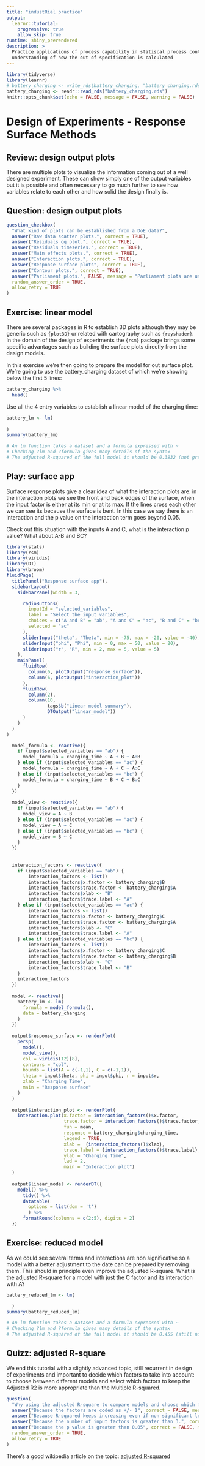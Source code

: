 ---
title: "industRial practice"
output: 
  learnr::tutorial:
    progressive: true
    allow_skip: true
runtime: shiny_prerendered
description: > 
  Practice applications of process capability in statiscal process control to gain
  understanding of how the out of specification is calculated
---

```{r setup, include=FALSE}
library(tidyverse)
library(learnr)
# battery_charging <- write_rds(battery_charging, "battery_charging.rds")
battery_charging <- readr::read_rds("battery_charging.rds")
knitr::opts_chunk$set(echo = FALSE, message = FALSE, warning = FALSE)
```

# Design of Experiments - Response Surface Methods

## Review: design output plots

There are multiple plots to visualize the information coming out of a well designed experiment. These can show simply one of the output variables but it is possible and often necessary to go much further to see how variables relate to each other and how solid the design finally is.

## Question: design output plots

```{r quizz-doeplots}
question_checkbox(
  "What kind of plots can be established from a DoE data?",
  answer("Raw data scatter plots.", correct = TRUE),
  answer("Residuals qq plot.", correct = TRUE),
  answer("Residuals timeseries.", correct = TRUE),
  answer("Main effects plots.", correct = TRUE),
  answer("Interaction plots.", correct = TRUE),
  answer("Response surface plots", correct = TRUE),
  answer("Contour plots.", correct = TRUE),
  answer("Parliament plots.", FALSE, message = "Parliament plots are used to represent the share of seats in a parliament usualy with nice colors and pictograms. Their utilization in DOEs is still to be seen!"),
  random_answer_order = TRUE,
  allow_retry = TRUE
)
```

## Exercise: linear model

There are several packages in R to establish 3D plots although they may be generic such as `{plot3D}` or related with cartography such as `{rayshader}`. In the domain of the design of experiments the `{rsm}` package brings some specific advantages such as building the surface plots directly from the design models.

In this exercise we're then going to prepare the model for out surface plot. We're going to use the battery_charging dataset of which we're showing below the first 5 lines:

```{r echo=FALSE, message=FALSE, warning=FALSE}
battery_charging %>%
  head()
```

Use all the 4 entry variables to establish a linear model of the charging time:

```{r model, exercise=TRUE, exercise.lines = 5, exercise.eval=FALSE}
battery_lm <- lm(
  
)
summary(battery_lm)
```

```{r model-hint}
# An lm function takes a dataset and a formula expressed with ~ 
# Checking ?lm and ?formula gives many details of the syntax
# The adjusted R-squared of the full model it should be 0.3832 (not great)
```

## Play: surface app

Surface response plots give a clear idea of what the interaction plots are: in the interaction plots we see the front and back edges of the surface, when the input factor is either at its min or at its max. If the lines cross each other we can see its because the surface is bent. In this case we say there is an interaction and the p value on the interaction term goes beyond 0.05.

Check out this situation with the inputs A and C, what is the interaction p value? What about A-B and BC?

```{r echo=FALSE, message=FALSE, warning=FALSE}
library(stats)
library(rsm)
library(viridis)
library(DT)
library(broom)
fluidPage(
  titlePanel("Response surface app"),
  sidebarLayout(
    sidebarPanel(width = 3,

      radioButtons(
        inputId = "selected_variables",
        label = "Select the input variables",
        choices = c("A and B" = "ab", "A and C" = "ac", "B and C" = "bc"),
        selected = "ac"
      ),
      sliderInput("theta", "Theta", min = -75, max = -20, value = -40),
      sliderInput("phi", "Phi", min = 0, max = 50, value = 20),
      sliderInput("r", "R", min = 2, max = 5, value = 5)
    ),
    mainPanel(
      fluidRow(
        column(6, plotOutput("response_surface")),
        column(6, plotOutput("interaction_plot"))
      ),
      fluidRow(
        column(2),
        column(10, 
               tags$b("Linear model summary"),
               DTOutput("linear_model"))
      )
    )
  )
)
```

```{r context="server"}
  model_formula <- reactive({
    if (input$selected_variables == "ab") {
      model_formula = charging_time ~ A + B + A:B
    } else if (input$selected_variables == "ac") {
      model_formula = charging_time ~ A + C + A:C
    } else if (input$selected_variables == "bc") {
      model_formula = charging_time ~ B + C + B:C
    }
  }) 
  
  model_view <- reactive({
    if (input$selected_variables == "ab") {
      model_view = A ~ B
    } else if (input$selected_variables == "ac") {
      model_view = A ~ C
    } else if (input$selected_variables == "bc") {
      model_view = B ~ C
    }
  })
    
  
  interaction_factors <- reactive({
    if (input$selected_variables == "ab") {
        interaction_factors <- list()
        interaction_factors$x.factor <- battery_charging$B
        interaction_factors$trace.factor <- battery_charging$A
        interaction_factors$xlab <- "B"
        interaction_factors$trace.label <- "A"
    } else if (input$selected_variables == "ac") {
        interaction_factors <- list()
        interaction_factors$x.factor <- battery_charging$C
        interaction_factors$trace.factor <- battery_charging$A
        interaction_factors$xlab <- "C"
        interaction_factors$trace.label <- "A"
    } else if (input$selected_variables == "bc") {
        interaction_factors <- list()
        interaction_factors$x.factor <- battery_charging$C
        interaction_factors$trace.factor <- battery_charging$B
        interaction_factors$xlab <- "C"
        interaction_factors$trace.label <- "B"
    }
    interaction_factors
  })
  
  model <- reactive({
    battery_lm <- lm(
      formula = model_formula(),
      data = battery_charging
    )
  })
  
  output$response_surface <- renderPlot(
    persp(
      model(),
      model_view(),
      col = viridis(12)[8],
      contours = "col",
      bounds = list(A = c(-1,1), C = c(-1,1)),
      theta = input$theta, phi = input$phi, r = input$r,
      zlab = "Charging Time",
      main = "Response surface"
    )
  )
  
  output$interaction_plot <- renderPlot(
    interaction.plot(x.factor = interaction_factors()$x.factor,
                     trace.factor = interaction_factors()$trace.factor,
                     fun = mean,
                     response = battery_charging$charging_time,
                     legend = TRUE,
                     xlab =  {interaction_factors()$xlab},
                     trace.label = {interaction_factors()$trace.label},
                     ylab = "Charging Time",
                     lwd = 2,
                     main = "Interaction plot")
  )
  
  output$linear_model <- renderDT({
    model() %>%
      tidy() %>%
      datatable(
        options = list(dom = 't')
        ) %>%
      formatRound(columns = c(2:5), digits = 2)
  })
```

## Exercise: reduced model

As we could see several terms and interactions are non significative so a model with a better adjustment to the date can be prepared by removing them. This should in principle even improve the adjusted R-square. What is the adjusted R-square for a model with just the C factor and its interaction with A?


```{r reduced-model, exercise=TRUE, exercise.lines = 5}
battery_reduced_lm <- lm(

  )
summary(battery_reduced_lm)
```

```{r reduced-model-hint}
# An lm function takes a dataset and a formula expressed with ~ 
# Checking ?lm and ?formula gives many details of the syntax
# The adjusted R-squared of the full model it should be 0.455 (still not great...)
```

## Quizz: adjusted R-square

We end this tutorial with a slightly advanced topic, still recurrent in design of experiments and important to decide which factors to take into account: to choose between different models and select which factors to keep the Adjusted R2 is more appropriate than the Multiple R-squared.

```{r quizz-cpk, echo = FALSE}
question(
  "Why using the adjusted R-square to compare models and choose which factors to keep?",
  answer("Because the factors are coded as +/- 1", correct = FALSE, message = "Factors coding doesn't affect the R-square neither the adjusted R-square even if the contrasts are not correctly set."),
  answer("Because R-squared keeps increasing even if non significant levels are added to the model.", correct = TRUE),
  answer("Because the number of input factors is greater than 3.", correct = FALSE, message = "The R-squared can be calculated with any number of input factors."),
  answer("Because the p value is greater than 0.05", correct = FALSE, message = "The p value gives an indication of the significance of each individual factor and interaction."),
  random_answer_order = TRUE,
  allow_retry = TRUE
)
```

There's a good wikipedia article on the topic:
[adjusted R-squared](https://en.wikipedia.org/wiki/Coefficient_of_determination#Adjusted_R2)


